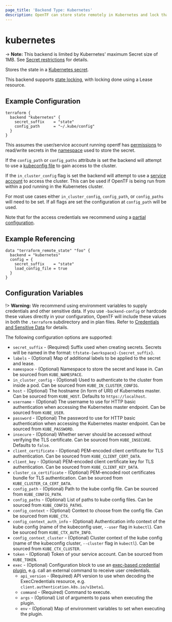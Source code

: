 ```yaml
---
page_title: 'Backend Type: Kubernetes'
description: OpenTF can store state remotely in Kubernetes and lock that state.
---
```


# kubernetes

-> **Note:** This backend is limited by Kubernetes' maximum Secret size of 1MB. See [Secret restrictions](https://kubernetes.io/docs/concepts/configuration/secret/#restrictions) for details.

Stores the state in a [Kubernetes secret](https://kubernetes.io/docs/concepts/configuration/secret/).

This backend supports [state locking](/opentf/language/state/locking), with locking done using a Lease resource.

## Example Configuration

```hcl
terraform {
  backend "kubernetes" {
    secret_suffix    = "state"
    config_path      = "~/.kube/config"
  }
}
```

This assumes the user/service account running opentf has [permissions](https://kubernetes.io/docs/reference/access-authn-authz/authorization/) to read/write secrets in the [namespace](https://kubernetes.io/docs/concepts/overview/working-with-objects/namespaces/) used to store the secret.

If the `config_path` or `config_paths` attribute is set the backend will attempt to use a [kubeconfig file](https://kubernetes.io/docs/concepts/configuration/organize-cluster-access-kubeconfig/) to gain access to the cluster.

If the `in_cluster_config` flag is set the backend will attempt to use a [service account](https://kubernetes.io/docs/tasks/configure-pod-container/configure-service-account/) to access the cluster. This can be used if OpenTF is being run from within a pod running in the Kubernetes cluster.

For most use cases either `in_cluster_config`, `config_path`, or `config_paths` will need to be set. If all flags are set the configuration at `config_path` will be used.

Note that for the access credentials we recommend using a [partial configuration](/opentf/language/settings/backends/configuration#partial-configuration).

## Example Referencing

```hcl
data "terraform_remote_state" "foo" {
  backend = "kubernetes"
  config = {
    secret_suffix    = "state"
    load_config_file = true
  }
}
```

## Configuration Variables

!> **Warning:**  We recommend using environment variables to supply credentials and other sensitive data. If you use `-backend-config` or hardcode these values directly in your configuration, OpenTF will include these values in both the `.terraform` subdirectory and in plan files. Refer to [Credentials and Sensitive Data](/opentf/language/settings/backends/configuration#credentials-and-sensitive-data) for details.

The following configuration options are supported:

* `secret_suffix` - (Required) Suffix used when creating secrets. Secrets will be named in the format: `tfstate-{workspace}-{secret_suffix}`.
* `labels` - (Optional) Map of additional labels to be applied to the secret and lease.
* `namespace` - (Optional) Namespace to store the secret and lease in. Can be sourced from `KUBE_NAMESPACE`.
* `in_cluster_config` - (Optional) Used to authenticate to the cluster from inside a pod. Can be sourced from `KUBE_IN_CLUSTER_CONFIG`.
* `host` - (Optional) The hostname (in form of URI) of Kubernetes master. Can be sourced from `KUBE_HOST`. Defaults to `https://localhost`.
* `username` - (Optional) The username to use for HTTP basic authentication when accessing the Kubernetes master endpoint. Can be sourced from `KUBE_USER`.
* `password` - (Optional) The password to use for HTTP basic authentication when accessing the Kubernetes master endpoint. Can be sourced from `KUBE_PASSWORD`.
* `insecure` - (Optional) Whether server should be accessed without verifying the TLS certificate. Can be sourced from `KUBE_INSECURE`. Defaults to `false`.
* `client_certificate` - (Optional) PEM-encoded client certificate for TLS authentication. Can be sourced from `KUBE_CLIENT_CERT_DATA`.
* `client_key` - (Optional) PEM-encoded client certificate key for TLS authentication. Can be sourced from `KUBE_CLIENT_KEY_DATA`.
* `cluster_ca_certificate` - (Optional) PEM-encoded root certificates bundle for TLS authentication. Can be sourced from `KUBE_CLUSTER_CA_CERT_DATA`.
* `config_path` - (Optional) Path to the kube config file. Can be sourced from `KUBE_CONFIG_PATH`.
* `config_paths` - (Optional) List of paths to kube config files. Can be sourced from `KUBE_CONFIG_PATHS`.
* `config_context` - (Optional) Context to choose from the config file. Can be sourced from `KUBE_CTX`.
* `config_context_auth_info` - (Optional) Authentication info context of the kube config (name of the kubeconfig user, `--user` flag in `kubectl`). Can be sourced from `KUBE_CTX_AUTH_INFO`.
* `config_context_cluster` - (Optional) Cluster context of the kube config (name of the kubeconfig cluster, `--cluster` flag in `kubectl`). Can be sourced from `KUBE_CTX_CLUSTER`.
* `token` - (Optional) Token of your service account.  Can be sourced from `KUBE_TOKEN`.
* `exec` - (Optional) Configuration block to use an [exec-based credential plugin](https://kubernetes.io/docs/reference/access-authn-authz/authentication/#client-go-credential-plugins), e.g. call an external command to receive user credentials.
  * `api_version` - (Required) API version to use when decoding the ExecCredentials resource, e.g. `client.authentication.k8s.io/v1beta1`.
  * `command` - (Required) Command to execute.
  * `args` - (Optional) List of arguments to pass when executing the plugin.
  * `env` - (Optional) Map of environment variables to set when executing the plugin.
